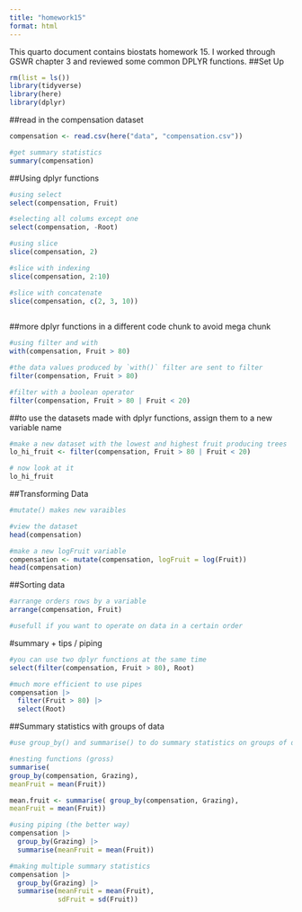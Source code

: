```yaml
---
title: "homework15"
format: html
---
```


This quarto document contains biostats homework 15. I worked through GSWR chapter 3 and reviewed some common DPLYR functions.
##Set Up
```r
rm(list = ls())
library(tidyverse)
library(here)
library(dplyr)
```

##read in the compensation dataset
```r
compensation <- read.csv(here("data", "compensation.csv"))

#get summary statistics
summary(compensation)
```

##Using dplyr functions
```r
#using select
select(compensation, Fruit)

#selecting all colums except one
select(compensation, -Root)

#using slice
slice(compensation, 2)

#slice with indexing
slice(compensation, 2:10)

#slice with concatenate
slice(compensation, c(2, 3, 10))
  
```

##more dplyr functions in a different code chunk to avoid mega chunk
```r
#using filter and with
with(compensation, Fruit > 80)

#the data values produced by `with()` filter are sent to filter
filter(compensation, Fruit > 80)

#filter with a boolean operator
filter(compensation, Fruit > 80 | Fruit < 20)
```

##to use the datasets made with dplyr functions, assign them to a new variable name
```r
#make a new dataset with the lowest and highest fruit producing trees
lo_hi_fruit <- filter(compensation, Fruit > 80 | Fruit < 20) 

# now look at it
lo_hi_fruit
```

##Transforming Data
```r
#mutate() makes new varaibles

#view the dataset
head(compensation)

#make a new logFruit variable
compensation <- mutate(compensation, logFruit = log(Fruit))
head(compensation)
```

##Sorting data
```r
#arrange orders rows by a variable
arrange(compensation, Fruit)

#usefull if you want to operate on data in a certain order
```

#summary + tips / piping
```r
#you can use two dplyr functions at the same time
select(filter(compensation, Fruit > 80), Root)

#much more efficient to use pipes
compensation |>
  filter(Fruit > 80) |>
  select(Root)
```

##Summary statistics with groups of data 
```r
#use group_by() and summarise() to do summary statistics on groups of data

#nesting functions (gross)
summarise(
group_by(compensation, Grazing),
meanFruit = mean(Fruit))

mean.fruit <- summarise( group_by(compensation, Grazing),
meanFruit = mean(Fruit))

#using piping (the better way)
compensation |>
  group_by(Grazing) |>
  summarise(meanFruit = mean(Fruit))

#making multiple summary statistics
compensation |>
  group_by(Grazing) |>
  summarise(meanFruit = mean(Fruit),
            sdFruit = sd(Fruit))
```

